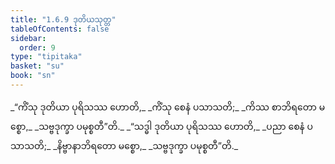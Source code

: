 ```yaml
---
title: "1.6.9 ဒုတိယသုတ္တ"
tableOfContents: false
sidebar:
  order: 9
type: "tipitaka"
basket: "su"
book: "sn"
---
```



<DynamicBreadcrumb />

<Division number="59" book="sn" e="ch" v="18" p="288">

<Paragraph number="304" type="verses" book="sn">
_“ကိံသု ဒုတိယာ ပုရိသဿ ဟောတိ,_  
_ကိံသု စေနံ ပသာသတိ;_  
_ကိဿ စာဘိရတော မစ္စော,_  
_သဗ္ဗဒုက္ခာ ပမုစ္စတီ”တိ._  

</Paragraph>

<Paragraph number="305" type="verses" book="sn">
_“သဒ္ဓါ ဒုတိယာ ပုရိသဿ ဟောတိ,_  
_ပညာ စေနံ ပသာသတိ;_  
_နိဗ္ဗာနာဘိရတော မစ္စော,_  
_သဗ္ဗဒုက္ခာ ပမုစ္စတီ”တိ._
</Paragraph>
</Division>